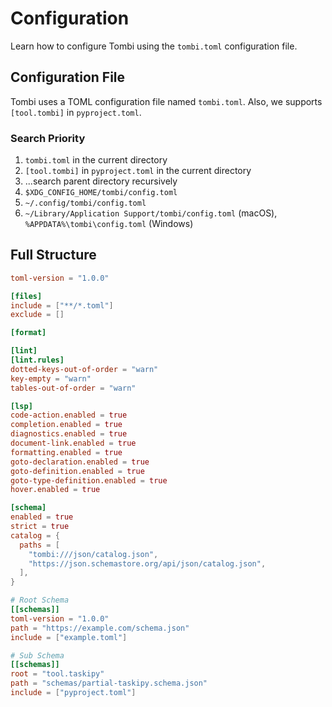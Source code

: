 # Configuration

Learn how to configure Tombi using the `tombi.toml` configuration file.

## Configuration File

Tombi uses a TOML configuration file named `tombi.toml`.
Also, we supports `[tool.tombi]` in `pyproject.toml`.

### Search Priority

1. `tombi.toml` in the current directory
2. `[tool.tombi]` in `pyproject.toml` in the current directory
3. ...search parent directory recursively
4. `$XDG_CONFIG_HOME/tombi/config.toml`
5. `~/.config/tombi/config.toml`
6. `~/Library/Application Support/tombi/config.toml` (macOS), `%APPDATA%\tombi\config.toml` (Windows)

## Full Structure

```toml
toml-version = "1.0.0"

[files]
include = ["**/*.toml"]
exclude = []

[format]

[lint]
[lint.rules]
dotted-keys-out-of-order = "warn"
key-empty = "warn"
tables-out-of-order = "warn"

[lsp]
code-action.enabled = true
completion.enabled = true
diagnostics.enabled = true
document-link.enabled = true
formatting.enabled = true
goto-declaration.enabled = true
goto-definition.enabled = true
goto-type-definition.enabled = true
hover.enabled = true

[schema]
enabled = true
strict = true
catalog = {
  paths = [
    "tombi:///json/catalog.json",
    "https://json.schemastore.org/api/json/catalog.json",
  ],
}

# Root Schema
[[schemas]]
toml-version = "1.0.0"
path = "https://example.com/schema.json"
include = ["example.toml"]

# Sub Schema
[[schemas]]
root = "tool.taskipy"
path = "schemas/partial-taskipy.schema.json"
include = ["pyproject.toml"]
```
